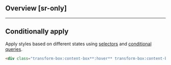 ## Overview [sr-only]
<Overview/>

---

## Conditionally apply
Apply styles based on different states using [selectors](/docs/state-selectors) and [conditional queries](/docs/conditional-queries).
```html
<div class="transform-box:content-box**:hover** transform-box:content-box**@sm** transform-box:content-box**@dark** transform-box:content-box**@print**">…</div>
```

